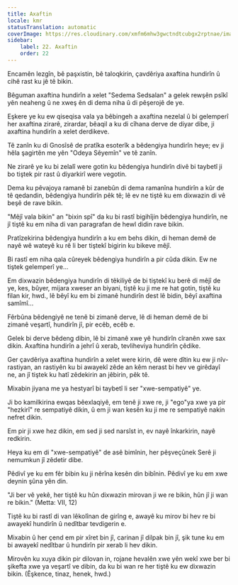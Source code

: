 ```yaml
---
title: Axaftin
locale: kmr
statusTranslation: automatic
coverImage: https://res.cloudinary.com/xmfm6mhw3gwctndtcubgx2rptnae/image/upload/v1740468922/small_cover_tratado_de_psicologia_revolucionaria_a4c0dca4e0.webp
sidebar:
    label: 22. Axaftin
    order: 22
---
```

Encamên lezgîn, bê paşxistin, bê taloqkirin, çavdêriya axaftina hundirîn û cihê rast ku jê tê bikin.

Bêguman axaftina hundirîn a xelet "Sedema Sedsalan" a gelek rewşên psîkî yên neaheng û ne xweş ên di dema niha û di pêşerojê de ye.

Eşkere ye ku ew qiseqisa vala ya bêbingeh a axaftina nezelal û bi gelemperî her axaftina zirarê, zirardar, bêaqil a ku di cîhana derve de diyar dibe, ji axaftina hundirîn a xelet derdikeve.

Tê zanîn ku di Gnosîsê de pratîka esoterîk a bêdengiya hundirîn heye; ev ji hêla şagirtên me yên "Odeya Sêyemîn" ve tê zanîn.

Ne zirarê ye ku bi zelalî were gotin ku bêdengiya hundirîn divê bi taybetî ji bo tiştek pir rast û diyarkirî were vegotin.

Dema ku pêvajoya ramanê bi zanebûn di dema ramanîna hundirîn a kûr de tê qedandin, bêdengiya hundirîn pêk tê; lê ev ne tiştê ku em dixwazin di vê beşê de rave bikin.

"Mêjî vala bikin" an "bixin spî" da ku bi rastî bigihîjin bêdengiya hundirîn, ne jî tiştê ku em niha di van paragrafan de hewl didin rave bikin.

Pratîzekirina bêdengiya hundirîn a ku em behs dikin, di heman demê de nayê wê wateyê ku rê li ber tiştekî bigirin ku bikeve mêjî.

Bi rastî em niha qala cûreyek bêdengiya hundirîn a pir cûda dikin. Ew ne tiştek gelemperî ye...

Em dixwazin bêdengiya hundirîn di têkiliyê de bi tiştekî ku berê di mêjî de ye, kes, bûyer, mijara xweser an biyani, tiştê ku ji me re hat gotin, tiştê ku filan kir, hwd., lê bêyî ku em bi zimanê hundirîn dest lê bidin, bêyî axaftina samîmî...

Fêrbûna bêdengiyê ne tenê bi zimanê derve, lê di heman demê de bi zimanê veşartî, hundirîn jî, pir ecêb, ecêb e.

Gelek bi derve bêdeng dibin, lê bi zimanê xwe yê hundirîn cîranên xwe sax dikin. Axaftina hundirîn a jehrî û xerab, tevliheviya hundirîn çêdike.

Ger çavdêriya axaftina hundirîn a xelet were kirin, dê were dîtin ku ew ji nîv-rastiyan, an rastiyên ku bi awayekî zêde an kêm nerast bi hev ve girêdayî ne, an jî tiştek ku hatî zêdekirin an jêbirin, pêk tê.

Mixabin jiyana me ya hestyarî bi taybetî li ser "xwe-sempatiyê" ye.

Ji bo kamilkirina ewqas bêexlaqiyê, em tenê ji xwe re, ji "ego"ya xwe ya pir "hezkirî" re sempatiyê dikin, û em ji wan kesên ku ji me re sempatiyê nakin nefret dikin.

Em pir ji xwe hez dikin, em sed ji sed narsîst in, ev nayê înkarkirin, nayê redkirin.

Heya ku em di "xwe-sempatiyê" de asê bimînin, her pêşveçûnek Serê ji nemumkun jî zêdetir dibe.

Pêdivî ye ku em fêr bibin ku ji nêrîna kesên din bibînin. Pêdivî ye ku em xwe deynin şûna yên din.

"Ji ber vê yekê, her tiştê ku hûn dixwazin mirovan ji we re bikin, hûn jî ji wan re bikin." (Metta: VII, 12)

Tiştê ku bi rastî di van lêkolînan de girîng e, awayê ku mirov bi hev re bi awayekî hundirîn û nedîtbar tevdigerin e.

Mixabin û her çend em pir xîret bin jî, carinan jî dilpak bin jî, şik tune ku em bi awayekî nedîtbar û hundirîn pir xerab li hev dikin.

Mirovên ku xuya dikin pir dilovan in, rojane hevalên xwe yên wekî xwe ber bi şikefta xwe ya veşartî ve dibin, da ku bi wan re her tiştê ku ew dixwazin bikin. (Êşkence, tinaz, henek, hwd.)

